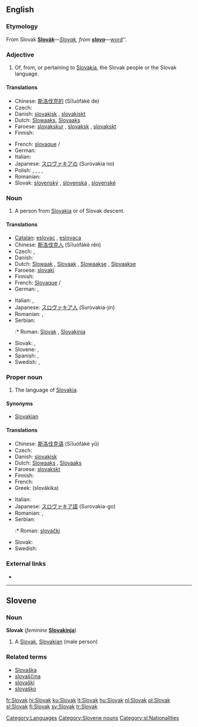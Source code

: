 {{interwiktionary|code=sk}}
{{see|slovak}}
==English==
{{wikipedia}}

===Etymology===
From Slovak '''[[Slovák#Slovak|Slovák]]'''&mdash;''[[Slovak#English|Slovak]], from '''[[slovo#Slovak|slovo]]'''&mdash;''[[word]]''.

===Adjective===
{{en-adj|-}}

# Of, from, or pertaining to [[Slovakia]], the Slovak people or the Slovak language.

====Translations====
{{trans-top|of Slovakia or its language}}
* Chinese: [[斯洛伐克的]] (Sīluòfákè de)
* Czech: {{t-|cs|slovenský|m}}
* Danish: [[slovakisk]] {{c}}, [[slovakiskt]] {{n}}
* Dutch: [[Slowaaks]], [[Slovaaks]]
* Faroese: [[slovakskur]] {{m}}, [[slovaksk]] {{f}}, [[slovakskt]] {{n}}
* Finnish: {{t+|fi|slovakialainen}}
{{trans-mid}}
* French: [[slovaque]] {{m}}/{{f}}
* German: {{t+|de|slowakisch}}
* Italian: {{t+|it|slovacco}}
* Japanese: [[スロヴァキアの]] (Surovakia no)
* Polish: {{t|pl|słowacki|m}}, {{t|pl|słowacka|f}}, {{t|pl|słowackie|n}}, {{t|pl|słowaccy|p|m}}, {{t|pl|słowackie|p|f}} 
* Romanian: {{t-|ro|slovac}}
* Slovak: [[slovenský]] {{m}}, [[slovenská]] {{f}}, [[slovenské]] {{n}}
{{trans-bottom}}

===Noun===
{{en-noun}}

# A person from [[Slovakia]] or of Slovak descent.

====Translations====
{{trans-top|native of Slovakia}}
* [[Catalan]]: [[eslovac]] {{m}}, [[eslovaca]] {{f}}
* Chinese: [[斯洛伐克人]] (Sīluòfákè rén)
* Czech: {{t+|cs|Slovák|m}}, {{t+|cs|Slovenka|f}}
* Danish: {{t-|da|slovak|c}}
* Dutch: [[Slowaak]] {{m}}, [[Slovaak]] {{m}}, [[Slowaakse]] {{f}}, [[Slovaakse]] {{f}}
* Faroese: [[slovaki]] {{m}}
* Finnish: {{t+|fi|slovakki}}
* French: [[Slovaque]] {{m}}/{{f}}
* German: {{t+|de|Slowake|m}}, {{t+|de|Slowakin|f}}
{{trans-mid}}
* Italian: {{t+|it|slovacco|m}}, {{t-|it|slovacca|f}}
* Japanese: [[スロヴァキア人]] (Surovakia-jin)
* Romanian: {{t-|ro|slovac|m}}, {{t-|ro|slovacă|f}}
* Serbian:
*:* Roman: [[Slovak]] {{m}}, [[Slovakinja]] {{f}}
* Slovak: {{t-|sk|Slovák|m}}, {{t-|sk|Slovenka|f}}
* Slovene: {{t+|sl|Slovak|m}}, {{t-|sl|Slovakinja|f}}
* Spanish: {{t+|es|eslovaco|m}}, {{t-|es|eslovaca|f}}
* Swedish: {{t+|sv|slovak|m}}, {{t+|sv|slovakiska|f}}
{{trans-bottom}}

===Proper noun===
{{en-noun|-}}

# The language of [[Slovakia]].

====Synonyms====
* [[Slovakian]]

====Translations====
{{trans-top|language of Slovakia}}
* Chinese: [[斯洛伐克语]] (Sīluòfákè yǔ)
* Czech: {{t+|cs|slovenština}}
* Danish: [[slovakisk]] {{n}}
* Dutch: [[Slowaaks]] {{n}}, [[Slovaaks]] {{n}}
* Faroese: [[slovakskt]] {{n}}
* Finnish: {{t+|fi|slovakki}}
* French: {{t+|fr|slovaque|m}}
* Greek: {{t-|el|σλοβάκικα|n|p|sc=Grek}} (slovákika)
{{trans-mid}}
* Italian: {{t+|it|slovacco|m}}
* Japanese: [[スロヴァキア語]] (Surovakia-go)
* Romanian: {{t-|ro|limba slovacă}}, {{t-|ro|slovacă}}
* Serbian:
*:* Roman: [[slovački]]
* Slovak: {{t+|sk|slovenčina}}
* Swedish: {{t+|sv|slovakiska}}
{{trans-bottom}}

===External links===
* {{ethnologue|code=slk}}

[[Category:Languages]]

----

==Slovene==

===Noun===
'''Slovak''' {{m}} (''feminine'' '''[[Slovakinja]]''')

# A [[#English|Slovak]], [[Slovakian]] (male person)

===Related terms===
* [[Slovaška]]
* [[slovaščina]]
* [[slovaški]]
* [[slovaško]]

[[Category:Slovene nouns]]
[[Category:sl:Nationalities]]

[[fr:Slovak]]
[[hi:Slovak]]
[[ku:Slovak]]
[[lt:Slovak]]
[[hu:Slovak]]
[[nl:Slovak]]
[[pl:Slovak]]
[[sl:Slovak]]
[[fi:Slovak]]
[[sv:Slovak]]
[[tr:Slovak]]